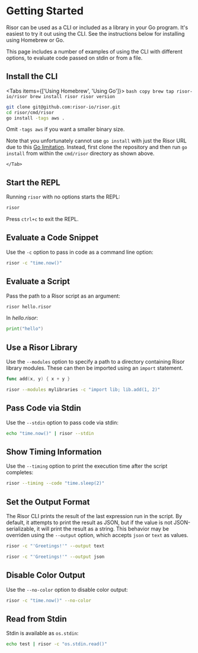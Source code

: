
# Getting Started

Risor can be used as a CLI or included as a library in your Go program. It's
easiest to try it out using the CLI. See the instructions below for installing
using Homebrew or Go.

This page includes a number of examples of using the CLI with different options,
to evaluate code passed on stdin or from a file.

## Install the CLI

<Tabs items={['Using Homebrew', 'Using Go']}>
  <Tab>
    ```bash copy
    brew tap risor-io/risor
    brew install risor
    risor version
    ```
  </Tab>
  <Tab>
```bash copy
git clone git@github.com:risor-io/risor.git
cd risor/cmd/risor
go install -tags aws .
```

Omit `-tags aws` if you want a smaller binary size.

Note that you unfortunately cannot use `go install` with just the Risor URL due
to this [Go limitation](https://github.com/golang/go/issues/44840). Instead, first
clone the repository and then run `go install` from within the `cmd/risor` directory
as shown above.

    </Tab>

</Tabs>

## Start the REPL

Running `risor` with no options starts the REPL:

```bash copy
risor
```

Press `ctrl+c` to exit the REPL.

## Evaluate a Code Snippet

Use the `-c` option to pass in code as a command line option:

```bash copy
risor -c "time.now()"
```

## Evaluate a Script

Pass the path to a Risor script as an argument:

```bash copy
risor hello.risor
```

In _hello.risor_:

```go copy filename="hello.risor"
print("hello")
```

## Use a Risor Library

Use the `--modules` option to specify a path to a directory containing Risor
library modules. These can then be imported using an `import` statement.

```go copy filename="mylibraries/lib.risor"
func add(x, y) { x + y }
```

```bash copy
risor --modules mylibraries -c "import lib; lib.add(1, 2)"
```

## Pass Code via Stdin

Use the `--stdin` option to pass code via stdin:

```bash copy
echo "time.now()" | risor --stdin
```

## Show Timing Information

Use the `--timing` option to print the execution time after the script completes:

```bash copy
risor --timing --code "time.sleep(2)"
```

## Set the Output Format

The Risor CLI prints the result of the last expression run in the script. By
default, it attempts to print the result as JSON, but if the value is not
JSON-serializable, it will print the result as a string. This behavior may be
overriden using the `--output` option, which accepts `json` or `text` as values.

```bash copy
risor -c "'Greetings!'" --output text
```

```bash copy
risor -c "'Greetings!'" --output json
```

## Disable Color Output

Use the `--no-color` option to disable color output:

```bash copy
risor -c "time.now()" --no-color
```

## Read from Stdin

Stdin is available as `os.stdin`:

```bash copy
echo test | risor -c "os.stdin.read()"
```

